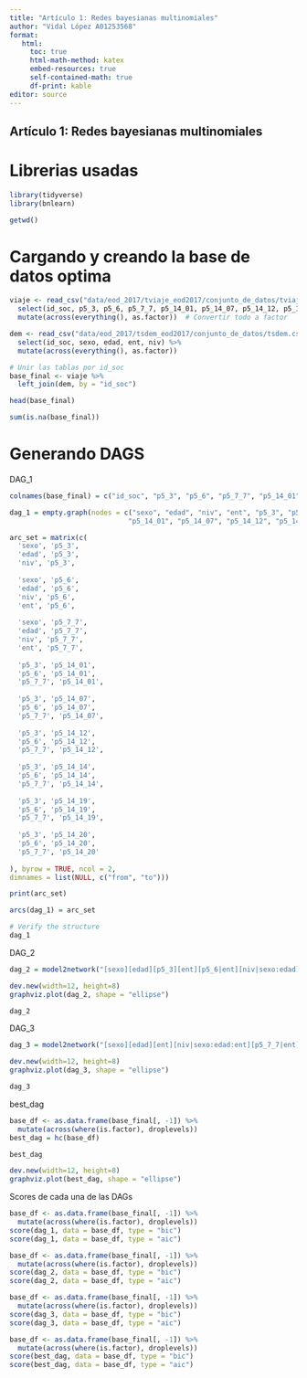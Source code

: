 ```yaml
---
title: "Artículo 1: Redes bayesianas multinomiales"
author: "Vidal López A01253568"
format:
   html:
     toc: true
     html-math-method: katex
     embed-resources: true
     self-contained-math: true
     df-print: kable
editor: source
---
```


## Artículo 1: Redes bayesianas multinomiales

# Librerias usadas

```r
library(tidyverse)
library(bnlearn)
```

```r
getwd()
```

# Cargando y creando la base de datos optima

```r
viaje <- read_csv("data/eod_2017/tviaje_eod2017/conjunto_de_datos/tviaje.csv") %>%
  select(id_soc, p5_3, p5_6, p5_7_7, p5_14_01, p5_14_07, p5_14_12, p5_14_14, p5_14_19, p5_14_20) %>%
  mutate(across(everything(), as.factor))  # Convertir todo a factor

dem <- read_csv("data/eod_2017/tsdem_eod2017/conjunto_de_datos/tsdem.csv") %>%
  select(id_soc, sexo, edad, ent, niv) %>%
  mutate(across(everything(), as.factor))
```

```r
# Unir las tablas por id_soc
base_final <- viaje %>%
  left_join(dem, by = "id_soc")
```

```r
head(base_final)
```

```r
sum(is.na(base_final))
```

# Generando DAGS

DAG_1

```r
colnames(base_final) = c("id_soc", "p5_3", "p5_6", "p5_7_7", "p5_14_01", "p5_14_07", "p5_14_12", "p5_14_14", "p5_14_19", "p5_14_20", "sexo", "edad", "ent", "niv")
```

```r
dag_1 = empty.graph(nodes = c("sexo", "edad", "niv", "ent", "p5_3", "p5_6", "p5_7_7", 
                             "p5_14_01", "p5_14_07", "p5_14_12", "p5_14_14", "p5_14_19", "p5_14_20"))

arc_set = matrix(c(
  'sexo', 'p5_3',
  'edad', 'p5_3', 
  'niv', 'p5_3',
  
  'sexo', 'p5_6',
  'edad', 'p5_6',
  'niv', 'p5_6',
  'ent', 'p5_6',
  
  'sexo', 'p5_7_7',
  'edad', 'p5_7_7',
  'niv', 'p5_7_7',
  'ent', 'p5_7_7',
  
  'p5_3', 'p5_14_01',
  'p5_6', 'p5_14_01',
  'p5_7_7', 'p5_14_01',
  
  'p5_3', 'p5_14_07',
  'p5_6', 'p5_14_07',
  'p5_7_7', 'p5_14_07',
  
  'p5_3', 'p5_14_12',
  'p5_6', 'p5_14_12',
  'p5_7_7', 'p5_14_12',
  
  'p5_3', 'p5_14_14',
  'p5_6', 'p5_14_14',
  'p5_7_7', 'p5_14_14',
  
  'p5_3', 'p5_14_19',
  'p5_6', 'p5_14_19',
  'p5_7_7', 'p5_14_19',
  
  'p5_3', 'p5_14_20',
  'p5_6', 'p5_14_20',
  'p5_7_7', 'p5_14_20'
  
), byrow = TRUE, ncol = 2,
dimnames = list(NULL, c("from", "to")))

print(arc_set)

arcs(dag_1) = arc_set
```

```r
# Verify the structure
dag_1
```


DAG_2

```r
dag_2 = model2network("[sexo][edad][p5_3][ent][p5_6|ent][niv|sexo:edad][p5_7_7|p5_6][p5_14_01|p5_3:sexo:niv:p5_7_7][p5_14_07|p5_3:sexo:niv:p5_7_7][p5_14_12|p5_3:sexo:niv:p5_7_7][p5_14_14|p5_3:sexo:niv:p5_7_7][p5_14_19|p5_3:sexo:niv:p5_7_7][p5_14_20|p5_3:sexo:niv:p5_7_7]")
```

```r
dev.new(width=12, height=8)  
graphviz.plot(dag_2, shape = "ellipse")
```

```r
dag_2
```
DAG_3

```r
dag_3 = model2network("[sexo][edad][ent][niv|sexo:edad:ent][p5_7_7|ent][p5_6|p5_7_7][p5_3|niv:p5_6][p5_14_01|p5_3][p5_14_07|p5_3][p5_14_12|p5_3][p5_14_14|p5_3][p5_14_19|p5_3][p5_14_20|p5_3]")
```

```r
dev.new(width=12, height=8)  
graphviz.plot(dag_3, shape = "ellipse")
```
```r
dag_3
```

best_dag

```r
base_df <- as.data.frame(base_final[, -1]) %>%
  mutate(across(where(is.factor), droplevels))
best_dag = hc(base_df)
```

```r
best_dag
```

```r
dev.new(width=12, height=8)  
graphviz.plot(best_dag, shape = "ellipse")
```

Scores de cada una de las DAGs

```r
base_df <- as.data.frame(base_final[, -1]) %>%
  mutate(across(where(is.factor), droplevels))
score(dag_1, data = base_df, type = "bic")
score(dag_1, data = base_df, type = "aic")
```

```r
base_df <- as.data.frame(base_final[, -1]) %>%
  mutate(across(where(is.factor), droplevels))
score(dag_2, data = base_df, type = "bic")
score(dag_2, data = base_df, type = "aic")
```

```r
base_df <- as.data.frame(base_final[, -1]) %>%
  mutate(across(where(is.factor), droplevels))
score(dag_3, data = base_df, type = "bic")
score(dag_3, data = base_df, type = "aic")
```

```r
base_df <- as.data.frame(base_final[, -1]) %>%
  mutate(across(where(is.factor), droplevels))
score(best_dag, data = base_df, type = "bic")
score(best_dag, data = base_df, type = "aic")
```

